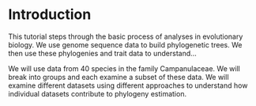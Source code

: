 # Introduction {#intro}

This tutorial steps through the basic process of analyses in evolutionary biology.
We use genome sequence data to build phylogenetic trees.
We then use these phylogenies and trait data to understand...

We will use data from 40 species in the family Campanulaceae.
We will break into groups and each examine a subset of these data.
We will examine different datasets using different approaches to understand how individual datasets contribute to phylogeny estimation.
